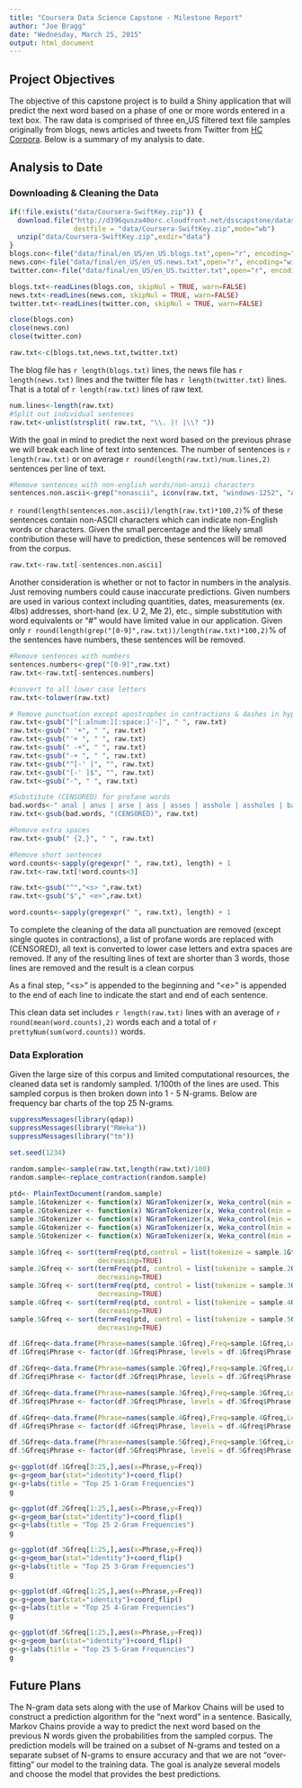 ```yaml
---
title: "Coursera Data Science Capstone - Milestone Report"
author: "Joe Bragg"
date: "Wednesday, March 25, 2015"
output: html_document
---
```

## Project Objectives
The objective of this capstone project is to build a Shiny application that will predict the next word based on a phase of one or more words entered in a text box. The raw data is comprised of three en_US filtered text file samples originally from blogs, news articles and tweets from Twitter from [HC Corpora](http://www.corpora.heliohost.org). Below is a summary of my analysis to date.

## Analysis to Date

### Downloading & Cleaning the Data

```r
if(!file.exists("data/Coursera-SwiftKey.zip")) {
  download.file("http://d396qusza40orc.cloudfront.net/dsscapstone/dataset/Coursera-SwiftKey.zip",
                destfile = "data/Coursera-SwiftKey.zip",mode="wb")
  unzip("data/Coursera-SwiftKey.zip",exdir="data")
}
blogs.con<-file("data/final/en_US/en_US.blogs.txt",open="r", encoding="windows-1252")
news.con<-file("data/final/en_US/en_US.news.txt",open="r", encoding="windows-1252")
twitter.con<-file("data/final/en_US/en_US.twitter.txt",open="r", encoding="windows-1252")

blogs.txt<-readLines(blogs.con, skipNul = TRUE, warn=FALSE)
news.txt<-readLines(news.con, skipNul = TRUE, warn=FALSE)
twitter.txt<-readLines(twitter.con, skipNul = TRUE, warn=FALSE)

close(blogs.con)
close(news.con)
close(twitter.con)

raw.txt<-c(blogs.txt,news.txt,twitter.txt)
```
The blog file has `r length(blogs.txt)` lines, the news file has `r length(news.txt)` lines and the twitter file has `r length(twitter.txt)` lines. That is a total of `r length(raw.txt)` lines of raw text.

```r
num.lines<-length(raw.txt)
#Split out individual sentences
raw.txt<-unlist(strsplit( raw.txt, "\\. |! |\\? "))
```

With the goal in mind to predict the next word based on the previous phrase we will break each line of text into sentences. The number of sentences is `r length(raw.txt)` or on average `r round(length(raw.txt)/num.lines,2)` sentences per line of text.

```r
#Remove sentences with non-english words/non-ansii characters
sentences.non.ascii<-grep("nonascii", iconv(raw.txt, "windows-1252", "ASCII", sub="nonascii"))
```

`r round(length(sentences.non.ascii)/length(raw.txt)*100,2)`% of these sentences contain non-ASCII characters which can indicate non-English words or characters. Given the small percentage and the likely small contribution these will have to prediction, these sentences will be removed from the corpus.

```r
raw.txt<-raw.txt[-sentences.non.ascii]
```

Another consideration is whether or not to factor in numbers in the analysis. Just removing numbers could cause inaccurate predictions. Given numbers are used in various context including quantities, dates, measurements (ex. 4lbs) addresses, short-hand (ex. U 2, Me 2), etc., simple substitution with word equivalents or "#" would have limited value in our application. Given only `r round(length(grep("[0-9]",raw.txt))/length(raw.txt)*100,2)`% of the sentences have numbers, these sentences will be removed.

```r
#Remove sentences with numbers
sentences.numbers<-grep("[0-9]",raw.txt)
raw.txt<-raw.txt[-sentences.numbers]

#convert to all lower case letters
raw.txt<-tolower(raw.txt)

# Remove punctuation except apostrophes in contractions & dashes in hyphenated words
raw.txt<-gsub("[^[:alnum:][:space:]'-]", " ", raw.txt)
raw.txt<-gsub(" '+", " ", raw.txt)
raw.txt<-gsub("'+ ", " ", raw.txt)
raw.txt<-gsub(" -+", " ", raw.txt)
raw.txt<-gsub("-+ ", " ", raw.txt)
raw.txt<-gsub("^[-' ]", "", raw.txt)
raw.txt<-gsub("[-' ]$", "", raw.txt)
raw.txt<-gsub("-", " ", raw.txt)

#Substitute (CENSORED) for profane words
bad.words<-" anal | anus | arse | ass | asses | asshole | assholes | bastard | bitch | bitches | bitching | bloody | blowjob | blowjobs | bollock | boner | boob | boobs | bugger | bum | butt | butthole | clit | clitoris | clits | cock | cocks | cocksuck | cocksucker | cocksucking | coon | crap | cum | cumming | cumshot | cunt | cunts | damn | dick | dickhead | dildo | dildos | duche | ejaculate | ejaculated | ejaculating  | fuck | fucking | fag | faggitt | faggot | faggs | fagot | fagots | fags | fatass | fucked | fucker | fuckers | fuckin | fucking | gangbang | gangbanged  | god-dam | god-damned | goddamn | goddamned | hardcoresex  | hell | hoar | homo | horny | hotsex | jackoff | labia | lmfao | masterbate | masterbation | masterbations | masturbate | mofo | mothafucker | mothafuckers | mothafuckin | mothafucking  | motherfuck | motherfucked | motherfucker | motherfuckers | motherfucking | motherfuckings | muther | nigga | niggas | nigger | niggers  | orgasim  | orgasims  | orgasm | orgasms  | pecker | pissed | pisser | pissers | pissing | pussies | pussy | s.o.b. | sex | shag | shaggin | shagging | shit | shithead | shitted | shitter | shitters  | shitting | shitty  | slut | sluts | snatch | son-of-a-bitch | tit | tits | titties | turd | twat | wank | wanker | whore "
raw.txt<-gsub(bad.words, "(CENSORED)", raw.txt)

#Remove extra spaces
raw.txt<-gsub(" {2,}", " ", raw.txt)

#Remove short sentences
word.counts<-sapply(gregexpr(" ", raw.txt), length) + 1
raw.txt<-raw.txt[!word.counts<3]

raw.txt<-gsub("^","<s> ",raw.txt)
raw.txt<-gsub("$"," <e>",raw.txt)

word.counts<-sapply(gregexpr(" ", raw.txt), length) + 1
```

To complete the cleaning of the data all punctuation are removed (except single quotes in contractions), a list of profane words are replaced with (CENSORED), all text is converted to lower case letters and extra spaces are removed. If any of the resulting lines of text are shorter than 3 words, those lines are removed and the result is a clean corpus

As a final step, "\<s>" is appended to the beginning and "\<e>" is appended to the end of each line to indicate the start and end of each sentence.

This clean data set includes `r length(raw.txt)` lines with an average of `r round(mean(word.counts),2)` words each and a total of `r prettyNum(sum(word.counts))` words.

### Data Exploration

Given the large size of this corpus and limited computational resources, the cleaned data set is randomly sampled. 1/100th of the lines are used. This sampled corpus is then broken down into 1 - 5 N-grams. Below are frequency bar charts of the top 25 N-grams.

```r
suppressMessages(library(qdap))
suppressMessages(library("RWeka"))
suppressMessages(library("tm"))

set.seed(1234)

random.sample<-sample(raw.txt,length(raw.txt)/100)
random.sample<-replace_contraction(random.sample)
  
ptd<- PlainTextDocument(random.sample)
sample.1Gtokenizer <- function(x) NGramTokenizer(x, Weka_control(min = 1, max = 1))
sample.2Gtokenizer <- function(x) NGramTokenizer(x, Weka_control(min = 2, max = 2))
sample.3Gtokenizer <- function(x) NGramTokenizer(x, Weka_control(min = 3, max = 3))
sample.4Gtokenizer <- function(x) NGramTokenizer(x, Weka_control(min = 4, max = 4))
sample.5Gtokenizer <- function(x) NGramTokenizer(x, Weka_control(min = 5, max = 5))

sample.1Gfreq <- sort(termFreq(ptd,control = list(tokenize = sample.1Gtokenizer)),
                      decreasing=TRUE)
sample.2Gfreq <- sort(termFreq(ptd, control = list(tokenize = sample.2Gtokenizer)),
                      decreasing=TRUE)
sample.3Gfreq <- sort(termFreq(ptd, control = list(tokenize = sample.3Gtokenizer)),
                      decreasing=TRUE)
sample.4Gfreq <- sort(termFreq(ptd, control = list(tokenize = sample.4Gtokenizer)),
                      decreasing=TRUE)
sample.5Gfreq <- sort(termFreq(ptd, control = list(tokenize = sample.5Gtokenizer)),
                      decreasing=TRUE)

df.1Gfreq<-data.frame(Phrase=names(sample.1Gfreq),Freq=sample.1Gfreq,LogProb=log(sample.1Gfreq/length(sample.1Gfreq)))
df.1Gfreq$Phrase <- factor(df.1Gfreq$Phrase, levels = df.1Gfreq$Phrase[order(df.1Gfreq$Freq)])

df.2Gfreq<-data.frame(Phrase=names(sample.2Gfreq),Freq=sample.2Gfreq,LogProb=log(sample.2Gfreq/length(sample.2Gfreq)))
df.2Gfreq$Phrase <- factor(df.2Gfreq$Phrase, levels = df.2Gfreq$Phrase[order(df.2Gfreq$Freq)])

df.3Gfreq<-data.frame(Phrase=names(sample.3Gfreq),Freq=sample.3Gfreq,LogProb=log(sample.3Gfreq/length(sample.3Gfreq)))
df.3Gfreq$Phrase <- factor(df.3Gfreq$Phrase, levels = df.3Gfreq$Phrase[order(df.3Gfreq$Freq)])

df.4Gfreq<-data.frame(Phrase=names(sample.4Gfreq),Freq=sample.4Gfreq,LogProb=log(sample.4Gfreq/length(sample.4Gfreq)))
df.4Gfreq$Phrase <- factor(df.4Gfreq$Phrase, levels = df.4Gfreq$Phrase[order(df.4Gfreq$Freq)])

df.5Gfreq<-data.frame(Phrase=names(sample.5Gfreq),Freq=sample.5Gfreq,LogProb=log(sample.5Gfreq/length(sample.5Gfreq)))
df.5Gfreq$Phrase <- factor(df.5Gfreq$Phrase, levels = df.5Gfreq$Phrase[order(df.5Gfreq$Freq)])
```

```r
g<-ggplot(df.1Gfreq[3:25,],aes(x=Phrase,y=Freq))
g<-g+geom_bar(stat="identity")+coord_flip()
g<-g+labs(title = "Top 25 1-Gram Frequencies")
g
```

```r
g<-ggplot(df.2Gfreq[1:25,],aes(x=Phrase,y=Freq))
g<-g+geom_bar(stat="identity")+coord_flip()
g<-g+labs(title = "Top 25 2-Gram Frequencies")
g
```

```r
g<-ggplot(df.3Gfreq[1:25,],aes(x=Phrase,y=Freq))
g<-g+geom_bar(stat="identity")+coord_flip()
g<-g+labs(title = "Top 25 3-Gram Frequencies")
g
```

```r
g<-ggplot(df.4Gfreq[1:25,],aes(x=Phrase,y=Freq))
g<-g+geom_bar(stat="identity")+coord_flip()
g<-g+labs(title = "Top 25 4-Gram Frequencies")
g
```

```r
g<-ggplot(df.5Gfreq[1:25,],aes(x=Phrase,y=Freq))
g<-g+geom_bar(stat="identity")+coord_flip()
g<-g+labs(title = "Top 25 5-Gram Frequencies")
g
```

## Future Plans

The N-gram data sets along with the use of Markov Chains will be used to construct a prediction algorithm for the "next word" in a sentence. Basically, Markov Chains provide a way to predict the next word based on the previous N words given the probabilities from the sampled corpus. The prediction models will be trained on a subset of N-grams and tested on a separate subset of N-grams to ensure accuracy and that we are not "over-fitting" our model to the training data. The goal is analyze several models and choose the model that provides the best predictions.
